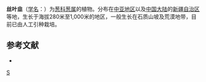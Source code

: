 {{Speciesbox 
| genus = Allium
| species = setifolium
| status = NE
| status_system = IUCN3.1
| authority =  Schrenk
}}

'''丝叶韭'''（[[学名|学名]]：{{lang|la|''Allium setifolium''}}）为[[葱科|葱科]][[葱属|葱属]]的植物。分布在[[中亚地区|中亚地区]]以及[[中国大陆|中国大陆]]的[[新疆自治区|新疆自治区]]等地，生长于海拔280米至1,000米的地区，一般生长在石质山坡及荒漠地带，目前已由人工引种栽培。

== 参考文献 ==
<div class="references-small">
* {{cite web| url =http://www.bioinfo.cn/db05/KmzwSpecies.php?action=view&id=693| title =丝叶韭| work =《中国高等植物数据库全库》| publisher =中国科学院微生物研究所| author =昆明植物研究所| accessdate =2009-02-21| deadurl =yes| archiveurl =https://web.archive.org/web/20160305035424/http://www.bioinfo.cn/db05/KmzwSpecies.php?action=view&id=693| archivedate =2016-03-05}}
</div>
{{Taxonbar|from=Q4268629}}

[[Category:葱属|S]]